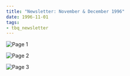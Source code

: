 ```yaml
---
title: "Newsletter: November & December 1996"
date: 1996-11-01
tags:
- tbq_newsletter
---
```


![Page 1](/assets/news/1996/tbq/11-newsletter-page1.jpg)

![Page 2](/assets/news/1996/tbq/11-newsletter-page2.jpg)

![Page 3](/assets/news/1996/tbq/11-newsletter-page3.jpg)